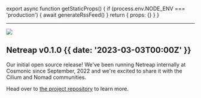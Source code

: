 
export async function getStaticProps() {
  if (process.env.NODE_ENV === 'production') {
    await generateRssFeed()
  }
  return { props: {} }
}

---

![](@/images/cilium_endpoints.png)
## Netreap v0.1.0 {{  date: '2023-03-03T00:00Z' }}
Our initial open source release! We've been running Netreap internally at
Cosmonic since September, 2022 and we're excited to share it with the Cilium
and Nomad communities.

Head over to [the project repository](https://github.com/cosmonic/netreap) to learn more.
